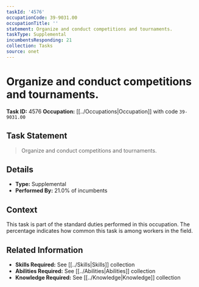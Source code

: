 ```yaml
---
taskId: '4576'
occupationCode: 39-9031.00
occupationTitle: ''
statement: Organize and conduct competitions and tournaments.
taskType: Supplemental
incumbentsResponding: 21
collection: Tasks
source: onet
---
```

# Organize and conduct competitions and tournaments.

**Task ID:** 4576
**Occupation:** [[../Occupations|Occupation]] with code `39-9031.00`

## Task Statement

> Organize and conduct competitions and tournaments.

## Details

- **Type:** Supplemental
- **Performed By:** 21.0% of incumbents

## Context

This task is part of the standard duties performed in this occupation. The percentage indicates how common this task is among workers in the field.

## Related Information

- **Skills Required:** See [[../Skills|Skills]] collection
- **Abilities Required:** See [[../Abilities|Abilities]] collection
- **Knowledge Required:** See [[../Knowledge|Knowledge]] collection
